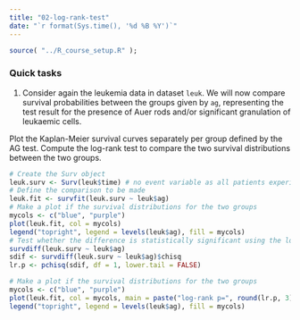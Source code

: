 ---
title: "02-log-rank-test"
date: "`r format(Sys.time(), '%d %B %Y')`"
---

```{r setup, include=FALSE}
source( "../R_course_setup.R" );
```


### Quick tasks

1. Consider again the leukemia data in dataset `leuk`. We will now compare survival probabilities between the groups given by `ag`, representing the test result for the presence of Auer rods and/or significant granulation of leukaemic cells.

Plot the Kaplan-Meier survival curves separately per group defined by the AG test. Compute the log-rank test to compare the two survival distributions between the two groups.

```{r}
# Create the Surv object
leuk.surv <- Surv(leuk$time) # no event variable as all patients experience the event (death)
# Define the comparison to be made
leuk.fit <- survfit(leuk.surv ~ leuk$ag)
# Make a plot if the survival distributions for the two groups
mycols <- c("blue", "purple")
plot(leuk.fit, col = mycols)
legend("topright", legend = levels(leuk$ag), fill = mycols)
# Test whether the difference is statistically significant using the log-rank test
survdiff(leuk.surv ~ leuk$ag)
sdif <- survdiff(leuk.surv ~ leuk$ag)$chisq
lr.p <- pchisq(sdif, df = 1, lower.tail = FALSE)

# Make a plot if the survival distributions for the two groups
mycols <- c("blue", "purple")
plot(leuk.fit, col = mycols, main = paste("log-rank p=", round(lr.p, 3)))
legend("topright", legend = levels(leuk$ag), fill = mycols)

```